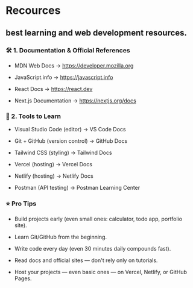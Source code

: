 # Recources

## best learning and web development resources.

### 🛠️ 1. Documentation & Official References

- MDN Web Docs → https://developer.mozilla.org

- JavaScript.info → https://javascript.info

- React Docs → https://react.dev

- Next.js Documentation → https://nextjs.org/docs

### 🧰 2. Tools to Learn

- Visual Studio Code (editor) → VS Code Docs

- Git + GitHub (version control) → GitHub Docs

- Tailwind CSS (styling) → Tailwind Docs

- Vercel (hosting) → Vercel Docs

- Netlify (hosting) → Netlify Docs

- Postman (API testing) → Postman Learning Center

### ⭐ Pro Tips

- Build projects early (even small ones: calculator, todo app, portfolio site).

- Learn Git/GitHub from the beginning.

- Write code every day (even 30 minutes daily compounds fast).

- Read docs and official sites — don't rely only on tutorials.

- Host your projects — even basic ones — on Vercel, Netlify, or GitHub Pages.

